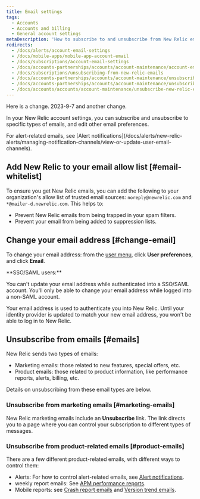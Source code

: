 ```yaml
---
title: Email settings
tags:
  - Accounts
  - Accounts and billing
  - General account settings
metaDescription: 'How to subscribe to and unsubscribe from New Relic emails, and change your email address.'
redirects:
  - /docs/alerts/account-email-settings
  - /docs/mobile-apps/mobile-app-account-email
  - /docs/subscriptions/account-email-settings
  - /docs/accounts-partnerships/accounts/account-maintenance/account-email-settings
  - /docs/subscriptions/unsubscribing-from-new-relic-emails
  - /docs/accounts-partnerships/accounts/account-maintenance/unsubscribing-new-relic-emails
  - /docs/accounts-partnerships/accounts/account-maintenance/unsubscribe-new-relic-emails
  - /docs/accounts/accounts/account-maintenance/unsubscribe-new-relic-emails
---
```


Here is a change. 2023-9-7 and another change.

In your New Relic account settings, you can subscribe and unsubscribe to specific types of emails, and edit other email preferences.

<Callout variant="tip">
  For alert-related emails, see [Alert notifications](/docs/alerts/new-relic-alerts/managing-notification-channels/view-or-update-user-email-channels).
</Callout>

## Add New Relic to your email allow list [#email-whitelist]

To ensure you get New Relic emails, you can add the following to your organization's allow list of trusted email sources: `noreply@newrelic.com` and `*@mailer-d.newrelic.com`. This helps to:

* Prevent New Relic emails from being trapped in your spam filters.
* Prevent your email from being added to suppression lists.

## Change your email address [#change-email]

To change your email address: from the [user menu](/docs/accounts/accounts-billing/general-account-settings/intro-account-settings), click **User preferences**, and click **Email**.

<Callout variant="tip">
  **SSO/SAML users:**

  You can't update your email address while authenticated into a SSO/SAML account. You'll only be able to change your email address while logged into a non-SAML account.

  Your email address is used to authenticate you into New Relic. Until your identity provider is updated to match your new email address, you won't be able to log in to New Relic.
</Callout>

## Unsubscribe from emails [#emails]

New Relic sends two types of emails:

* Marketing emails: those related to new features, special offers, etc.
* Product emails: those related to product information, like performance reports, alerts, billing, etc.

Details on unsubscribing from these email types are below.

### Unsubscribe from marketing emails [#marketing-emails]

New Relic marketing emails include an **Unsubscribe** link. The link directs you to a page where you can control your subscription to different types of messages.

### Unsubscribe from product-related emails [#product-emails]

There are a few different product-related emails, with different ways to control them:

* Alerts: For how to control alert-related emails, see [Alert notifications](/docs/alerts/new-relic-alerts/managing-notification-channels/view-or-update-user-email-channels).
* <InlinePopover type="apm" /> weekly report emails: See [APM performance reports](/docs/apm/reports/other-performance-analysis/weekly-performance-report#opting_out).
* Mobile reports: see [Crash report emails](/docs/mobile-monitoring/mobile-monitoring-ui/crashes/receive-crash-notifications-email) and [Version trend emails](/docs/mobile-monitoring/mobile-monitoring-ui/mobile-app-pages/version-trends-compare-user-adoption-metrics-performance).
